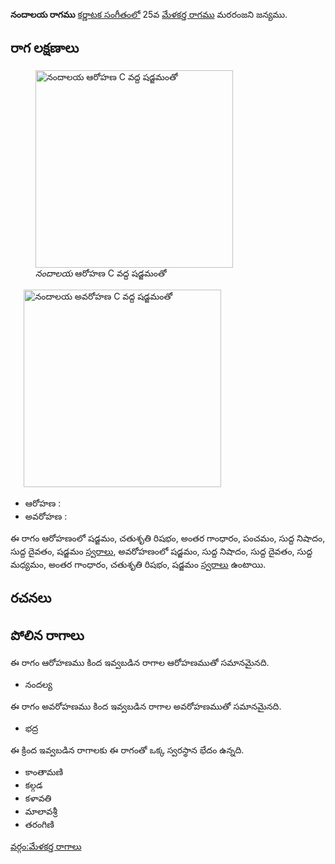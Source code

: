 {{Infobox ragam
	| name          	= నందాలయ
	| synonym	    	= 
	| mela          	= 
	| chakra        	= 
	| janaka        	= 
	| type          	= షడవ
	| arohanam      	= {{svaraC|S|R2|G3|P|N1|D1|S'}} 
	| avarohanam    	= {{svaraC|S'|N1|D1|M1|G3|R2|S}}
	| jeeva         	=
	| chhaya        	=
	| nyasa         	=
	| vishesha      	= 
	| equivalent  		= 
}}
{{కర్ణాటక సంగీత రాగాలు}}
'''నందాలయ రాగము''' [[కర్ణాటక సంగీతం]]లో 25వ [[మేళకర్త రాగము]] మరరంజని జన్యము. 


==రాగ లక్షణాలు==
[[Image:nandalaya_ar_kb2wiki.png|thumb|right|316px|''నందాలయ'' ఆరోహణ C వద్ద షడ్జమంతో]]
	[[Image:nandalaya_av_kb2wiki.png|thumb|right|316px|''నందాలయ'' అవరోహణ C వద్ద షడ్జమంతో]]

* ఆరోహణ : {{svaraC|S|R2|G3|P|N1|D1|S'}} 
* అవరోహణ : {{svaraC|S'|N1|D1|M1|G3|R2|S}}

ఈ రాగం ఆరోహణంలో షడ్జమం, చతుశృతి రిషభం, అంతర గాంధారం, పంచమం, సుద్ద నిషాదం, సుద్ద దైవతం, షడ్జమం [[స్వరాలు]], అవరోహణంలో షడ్జమం, సుద్ద నిషాదం, సుద్ద దైవతం, సుద్ద మధ్యమం, అంతర గాంధారం, చతుశృతి రిషభం, షడ్జమం [[స్వరాలు]] ఉంటాయి.

==రచనలు==



==పోలిన రాగాలు==
ఈ రాగం ఆరోహణము కింద ఇవ్వబడిన రాగాల ఆరోహణముతో సమానమైనది.
* నందల్య

ఈ రాగం అవరోహణము కింద ఇవ్వబడిన రాగాల అవరోహణముతో సమానమైనది.
* భద్ర

ఈ క్రింద ఇవ్వబడిన రాగాలకు ఈ రాగంతో ఒక్క స్వరస్థాన భేదం ఉన్నది.
* కాంతామణి
* కల్గడ
* కళావతి
* మాలావశ్రీ
* తరంగిణి



[[వర్గం:మేళకర్త రాగాలు]]
